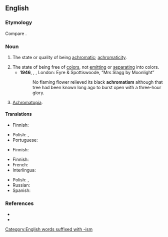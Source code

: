 ==English==

===Etymology===
Compare {{cog|fr|achromatisme}}.

===Noun===
{{en-noun|-}}

# The state or quality of being [[achromatic]]; [[achromaticity]].
#: {{ux|en|the '''achromatism''' of a lens}}
# The state of being free of [[color]]s, not [[emit]]ting or [[separate|separating]] into colors.
#* '''1946''', {{w|Mervyn Peake}}, ''{{w|Titus Groan}}'', London: Eyre & Spottiswoode, “Mrs Slagg by Moonlight”
#*: No flaming flower relieved its black '''achromatism''' although that tree had been known long ago to burst open with a three-hour glory.
# [[achromatopia|Achromatopia]].

====Translations====
{{trans-top|state or quality of being achromatic}}
* Finnish: {{t|fi|akromaattisuus}}
{{trans-mid}}
* Polish: {{t+|pl|achromatyczność|f}}, {{t+|pl|achromatyzm|m}}
* Portuguese: {{t|pt|acromatismo|m}}
{{trans-bottom}}

{{trans-top|state of being free of color}}
* Finnish: {{t+|fi|värittömyys}}
{{trans-mid}}
{{trans-bottom}}

{{trans-top|achromatopia}}
* Finnish: {{t+|fi|värisokeus}}
* French: {{t+|fr|achromatisme}}
* Interlingua: {{t|ia|achromatismo}}
{{trans-mid}}
* Polish: {{t|pl|achromatopsja‎|f}}, {{t+|pl|achromatyzm|m}}
* Russian: {{t+|ru|ахромати́зм|m}}
* Spanish: {{t+|es|acromatismo}}
{{trans-bottom}}

===References===
* {{R:Webster 1913}}
* {{R:Dorland 1977}}

[[Category:English words suffixed with -ism]]